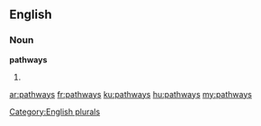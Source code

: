 ==English==

===Noun===
'''pathways'''

# {{plural of|pathway}}

[[Category:English plurals]]

[[ar:pathways]]
[[fr:pathways]]
[[ku:pathways]]
[[hu:pathways]]
[[my:pathways]]